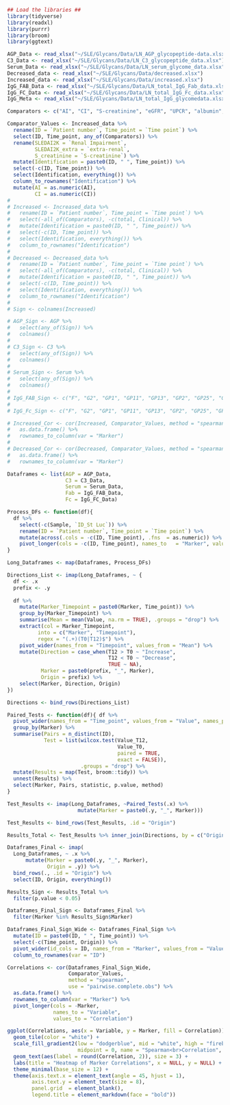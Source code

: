 ```r

## Load the libraries ##
library(tidyverse)
library(readxl)
library(purrr)
library(broom)
library(ggtext)

```

```r

AGP_Data <- read_xlsx("~/SLE/Glycans/Data/LN_AGP_glycopeptide-data.xlsx")
C3_Data <- read_xlsx("~/SLE/Glycans/Data/LN_C3_glycopeptide_data.xlsx")
Serum_Data <- read_xlsx("~/SLE/Glycans/Data/LN_serum_glycome_data.xlsx")
Decreased_data <- read_xlsx("~/SLE/Glycans/Data/decreased.xlsx")
Increased_data <- read_xlsx("~/SLE/Glycans/Data/increased.xlsx")
IgG_FAB_Data <- read_xlsx("~/SLE/Glycans/Data/LN_total_IgG_Fab_data.xlsx")
IgG_FC_Data <- read_xlsx("~/SLE/Glycans/Data/LN_total_IgG_Fc_data.xlsx")
IgG_Meta <- read_xlsx("~/SLE/Glycans/Data/LN_total_IgG_glycomedata.xlsx")


```


```r

Comparators <- c("AI", "CI", "S-creatinine", "eGFR", "UPCR", "albumin", "extra-renal", "Renal Impairment")

Comparator_Values <- Increased_data %>%
  rename(ID = `Patient number`, Time_point = `Time point`) %>%
  select(ID, Time_point, any_of(Comparators)) %>%
  rename(SLEDAI2K = `Renal Impairment`,
         SLEDAI2K_extra = `extra-renal`,
         S_creatinine = `S-creatinine`) %>%
  mutate(Identification = paste0(ID, " ", Time_point)) %>%
  select(-c(ID, Time_point)) %>%
  select(Identification, everything()) %>%
  column_to_rownames("Identification") %>%
  mutate(AI = as.numeric(AI),
         CI = as.numeric(CI))
# 
# Increased <- Increased_data %>% 
#   rename(ID = `Patient number`, Time_point = `Time point`) %>% 
#   select(-all_of(Comparators), -c(total, Clinical)) %>% 
#   mutate(Identification = paste0(ID, " ", Time_point)) %>% 
#   select(-c(ID, Time_point)) %>% 
#   select(Identification, everything()) %>% 
#   column_to_rownames("Identification")
# 
# Decreased <- Decreased_data %>% 
#   rename(ID = `Patient number`, Time_point = `Time point`) %>% 
#   select(-all_of(Comparators), -c(total, Clinical)) %>% 
#   mutate(Identification = paste0(ID, " ", Time_point)) %>% 
#   select(-c(ID, Time_point)) %>% 
#   select(Identification, everything()) %>% 
#   column_to_rownames("Identification")
# 
# Sign <- colnames(Increased)

```

```r

# AGP_Sign <- AGP %>% 
#   select(any_of(Sign)) %>% 
#   colnames()
# 
# C3_Sign <- C3 %>% 
#   select(any_of(Sign)) %>% 
#   colnames() 
# 
# Serum_Sign <- Serum %>% 
#   select(any_of(Sign)) %>% 
#   colnames()
# 
# IgG_FAB_Sign <- c("F", "G2", "GP1", "GP11", "GP13", "GP2", "GP25", "GP27", "GP9")
# 
# IgG_Fc_Sign <- c("F", "G2", "GP1", "GP11", "GP13", "GP2", "GP25", "GP27", "GP9")

```

```r

# Increased_Cor <- cor(Increased, Comparator_Values, method = "spearman", use = "pairwise.complete.obs") %>% 
#   as.data.frame() %>% 
#   rownames_to_column(var = "Marker")
# 
# Decreased_Cor <- cor(Decreased, Comparator_Values, method = "spearman", use = "pairwise.complete.obs") %>% 
#   as.data.frame() %>% 
#   rownames_to_column(var = "Marker")

```

```r

Dataframes <- list(AGP = AGP_Data, 
                   C3 = C3_Data, 
                   Serum = Serum_Data,
                   Fab = IgG_FAB_Data, 
                   Fc = IgG_FC_Data)

Process_DFs <- function(df){
  df %>% 
    select(-c(Sample, `ID_St Luc`)) %>% 
    rename(ID = `Patient number`, Time_point = `Time point`) %>% 
    mutate(across(.cols = -c(ID, Time_point), .fns  = as.numeric)) %>% 
    pivot_longer(cols = -c(ID, Time_point), names_to   = "Marker", values_to  = "Value")
}

Long_Dataframes <- map(Dataframes, Process_DFs)

```

```r

Directions_List <- imap(Long_Dataframes, ~ {
  df <- .x
  prefix <- .y
  
  df %>% 
    mutate(Marker_Timepoint = paste0(Marker, Time_point)) %>%
    group_by(Marker_Timepoint) %>%
    summarise(Mean = mean(Value, na.rm = TRUE), .groups = "drop") %>%
    extract(col = Marker_Timepoint, 
          into = c("Marker", "Timepoint"), 
          regex = "(.+)(T0|T12)$") %>% 
    pivot_wider(names_from = "Timepoint", values_from = "Mean") %>% 
    mutate(Direction = case_when(T12 > T0 ~ "Increase", 
                                 T12 < T0 ~ "Decrease", 
                                 TRUE ~ NA), 
           Marker = paste0(prefix, "_", Marker),
           Origin = prefix) %>% 
    select(Marker, Direction, Origin)
})

Directions <- bind_rows(Directions_List)

```

```r

Paired_Tests <- function(df){ df %>% 
  pivot_wider(names_from = "Time_point", values_from = "Value", names_prefix = "Value_") %>% 
  group_by(Marker) %>% 
  summarise(Pairs = n_distinct(ID),
            Test = list(wilcox.test(Value_T12, 
                                    Value_T0, 
                                    paired = TRUE, 
                                    exact = FALSE)), 
                        .groups = "drop") %>% 
  mutate(Results = map(Test, broom::tidy)) %>% 
  unnest(Results) %>% 
  select(Marker, Pairs, statistic, p.value, method)
}

Test_Results <- imap(Long_Dataframes, ~Paired_Tests(.x) %>% 
                       mutate(Marker = paste0(.y, "_", Marker)))

Test_Results <- bind_rows(Test_Results, .id = "Origin")

```

```r

Results_Total <- Test_Results %>% inner_join(Directions, by = c("Origin", "Marker"))

Dataframes_Final <- imap(
  Long_Dataframes, ~ .x %>% 
      mutate(Marker = paste0(.y, "_", Marker), 
             Origin = .y)) %>% 
  bind_rows(., .id = "Origin") %>% 
  select(ID, Origin, everything())

Results_Sign <- Results_Total %>% 
  filter(p.value < 0.05)

Dataframes_Final_Sign <- Dataframes_Final %>% 
  filter(Marker %in% Results_Sign$Marker)

```

```r

Dataframes_Final_Sign_Wide <- Dataframes_Final_Sign %>% 
  mutate(ID = paste0(ID, " ", Time_point)) %>% 
  select(-c(Time_point, Origin)) %>% 
  pivot_wider(id_cols = ID, names_from = "Marker", values_from = "Value") %>% 
  column_to_rownames(var = "ID")

Correlations <- cor(Dataframes_Final_Sign_Wide, 
                    Comparator_Values, 
                    method = "spearman", 
                    use = "pairwise.complete.obs") %>% 
  as.data.frame() %>%
  rownames_to_column(var = "Marker") %>% 
  pivot_longer(cols = -Marker, 
               names_to = "Variable", 
               values_to = "Correlation")

```

```r

ggplot(Correlations, aes(x = Variable, y = Marker, fill = Correlation)) +
  geom_tile(color = "white") +
  scale_fill_gradient2(low = "dodgerblue", mid = "white", high = "firebrick", 
                       midpoint = 0, name = "Spearman<br>Correlation", breaks = seq(-1, 1, by = 0.5)) +
  geom_text(aes(label = round(Correlation, 2)), size = 3) +
  labs(title = "Heatmap of Marker Correlations", x = NULL, y = NULL) +
  theme_minimal(base_size = 12) +
  theme(axis.text.x = element_text(angle = 45, hjust = 1), 
        axis.text.y = element_text(size = 8),
        panel.grid  = element_blank(), 
        legend.title = element_markdown(face = "bold"))
```

